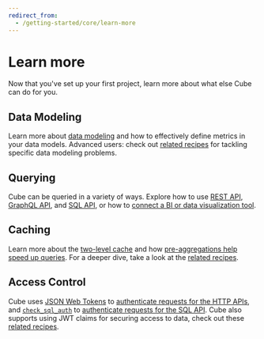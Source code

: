 ```yaml
---
redirect_from:
  - /getting-started/core/learn-more
---
```


# Learn more

Now that you've set up your first project, learn more about what else Cube can
do for you.

## Data Modeling

Learn more about [data modeling](/product/data-modeling/concepts)
and how to effectively define metrics in your data models. Advanced users: check
out [related recipes][ref-recipes-data-modeling] for tackling specific data
modeling problems.

## Querying

Cube can be queried in a variety of ways. Explore how to use
[REST API](/product/apis-integrations/rest-api), [GraphQL API](/product/apis-integrations/graphql-api), and
[SQL API](/product/apis-integrations/sql-api), or how to
[connect a BI or data visualization tool](/product/configuration/visualization-tools).

## Caching

Learn more about the [two-level cache](/product/caching) and how
[pre-aggregations help speed up queries](/product/caching/getting-started-pre-aggregations).
For a deeper dive, take a look at the [related recipes][ref-recipes-caching].

## Access Control

Cube uses [JSON Web Tokens](https://jwt.io/) to
[authenticate requests for the HTTP APIs](/product/auth), and
[`check_sql_auth`](/reference/configuration/config#check_sql_auth) to
[authenticate requests for the SQL API](/product/apis-integrations/sql-api/security).
Cube also supports using JWT claims for securing access to data, check out these
[related recipes][ref-recipes-access-control].

[ref-recipes-data-modeling]: /guides/recipes#data-modeling
[ref-recipes-caching]: /guides/recipes#query-acceleration
[ref-recipes-access-control]: /guides/recipes#access-control